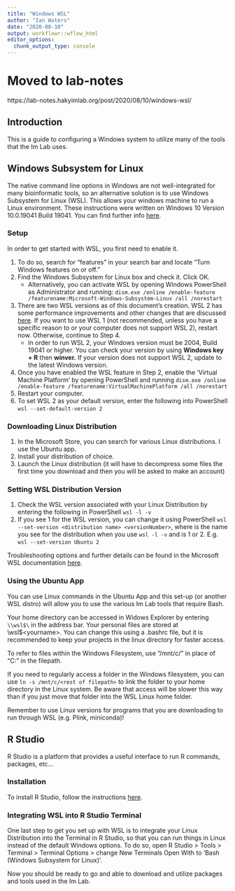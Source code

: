 ---
title: "Windows WSL"
author: "Ian Waters"
date: "2020-08-10"
output: workflowr::wflow_html
editor_options:
  chunk_output_type: console
---

# Moved to lab-notes
https://lab-notes.hakyimlab.org/post/2020/08/10/windows-wsl/

## **Introduction**

This is a guide to configuring a Windows system to utilize many of the tools that the Im Lab uses. 

## **Windows Subsystem for Linux**   

The native command line options in Windows are not well-integrated for many bioinformatic tools, so an alternative solution is to use Windows Subsystem for Linux (WSL). This allows your windows machine to run a Linux environment. These instructions were written on Windows 10 Version	10.0.19041 Build 19041. You can find further info [here](https://docs.microsoft.com/en-us/windows/wsl/install-win10).
 

### Setup

In order to get started with WSL, you first need to enable it.  

1. To do so, search for "features" in your search bar and locate "Turn Windows features on or off."   
2. Find the Windows Subsystem for Linux box and check it. Click OK.   
    + Alternatively, you can activate WSL by opening Windows PowerShell as         Administrator and running: `dism.exe /online /enable-feature /featurename:Microsoft-Windows-Subsystem-Linux /all /norestart`   
3. There are two WSL versions as of this document's creation. WSL 2 has some performance improvements and other changes that are discussed [here](https://docs.microsoft.com/en-us/windows/wsl/compare-versions#wsl-2-architecture). If you want to use WSL 1 (not recommended, unless you have a specific reason to or your computer does not support WSL 2), restart now. Otherwise, continue to Step 4.  
    + In order to run WSL 2, your Windows version must be 2004, Build 19041 or higher. You can check your version by using **Windows key + R** then **winver.** If your version does not support WSL 2, update to the latest Windows version.   
5. Once you have enabled the WSL feature in Step 2, enable the 'Virtual Machine Platform' by opening PowerShell and running `dism.exe /online /enable-feature /featurename:VirtualMachinePlatform /all /norestart`  
6. Restart your computer.  
7. To set WSL 2 as your default version, enter the following into PowerShell `wsl --set-default-version 2`  


### Downloading Linux Distribution 

1. In the Microsoft Store, you can search for various Linux distributions. I use the Ubuntu app.  
2. Install your distribution of choice. 
3. Launch the Linux distribution (it will have to decompress some files the first time you download and then you will be asked to make an account)

    
### Setting WSL Distribution Version  
1. Check the WSL version associated with your Linux Distribution by entering the following in PowerShell `wsl -l -v`  
2. If you see 1 for the WSL version, you can change it using PowerShell `wsl --set-version <distribution name> <versionNumber>`, where <distribution name> is the name you see for the distribution when you use `wsl -l -v` and <versionNumber> is 1 or 2. E.g. `wsl --set-version Ubuntu 2`

Troubleshooting options and further details can be found in the Microsoft WSL documentation [here](https://docs.microsoft.com/en-us/windows/wsl/install-win10).  

### Using the Ubuntu App

You can use Linux commands in the Ubuntu App and this set-up (or another WSL distro) will allow you to use the various Im Lab tools that require Bash. 

Your home directory can be accessed in Widows Explorer by entering `\\wsl$\` in the address bar. Your personal files are stored at \\wsl$\Ubuntu\home\<yourname>. You can change this using a .bashrc file, but it is recommended to keep your projects in the linux directory for faster access.

To refer to files within the Windows Filesystem, use "/mnt/c/" in place of "C:" in the filepath. 

If you need to regularly access a folder in the Windows filesystem, you can use `ln -s /mnt/c/<rest of filepath>` to link the folder to your home directory in the Linux system. Be aware that access will be slower this way than if you just move that folder into the WSL Linux home folder. 

Remember to use Linux versions for programs that you are downloading to run through WSL (e.g. Plink, miniconda)!

## **R Studio**

R Studio is a platform that provides a useful interface to run R commands, packages, etc...  

### Installation 

To install R Studio, follow the instructions [here](https://rstudio.com/products/rstudio/download/). 

### Integrating WSL into R Studio Terminal 

One last step to get you set up with WSL is to integrate your Linux Distribution into the Terminal in R Studio, so that you can run things in Linux instead of the default Windows options. 
To do so, open R Studio > Tools > Terminal > Terminal Options > change New Terminals Open With to 'Bash (Windows Subsystem for Linux)'. 

Now you should be ready to go and able to download and utilize packages and tools used in the Im Lab. 
